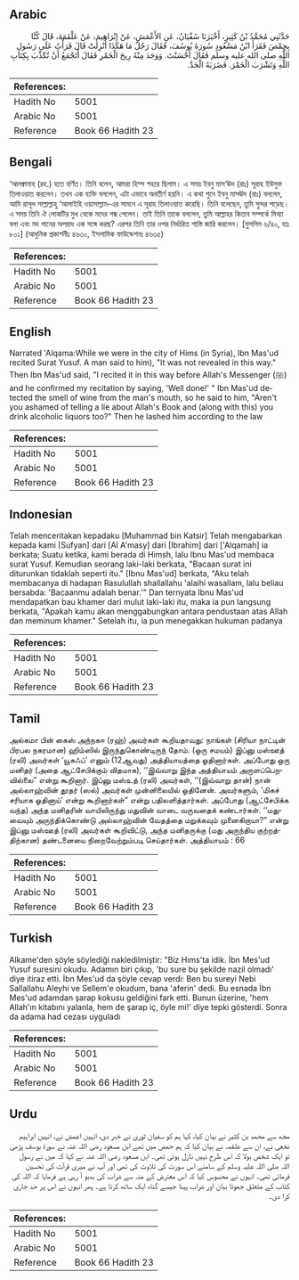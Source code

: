 ## Arabic


<div dir="rtl" lang="ar" style={{fontSize:'larger',backgroundColor:'#f8f9fa',padding:20}}>
حَدَّثَنِي مُحَمَّدُ بْنُ كَثِيرٍ، أَخْبَرَنَا سُفْيَانُ، عَنِ الأَعْمَشِ، عَنْ إِبْرَاهِيمَ، عَنْ عَلْقَمَةَ، قَالَ كُنَّا بِحِمْصَ فَقَرَأَ ابْنُ مَسْعُودٍ سُورَةَ يُوسُفَ، فَقَالَ رَجُلٌ مَا هَكَذَا أُنْزِلَتْ قَالَ قَرَأْتُ عَلَى رَسُولِ اللَّهِ صلى الله عليه وسلم فَقَالَ أَحْسَنْتَ‏.‏ وَوَجَدَ مِنْهُ رِيحَ الْخَمْرِ فَقَالَ أَتَجْمَعُ أَنْ تُكَذِّبَ بِكِتَابِ اللَّهِ وَتَشْرَبَ الْخَمْرَ‏.‏ فَضَرَبَهُ الْحَدَّ‏.‏
</div>
<div style={{backgroundColor:'#f8f9fa',padding:20, marginBottom: 10}}><table> <thead> <tr> <th>References:</th> <th></th> </tr> </thead> <tbody><tr><td>Hadith No</td><td>5001</td></tr><tr><td>Arabic No</td><td>5001</td></tr><tr><td>Reference</td><td>Book 66 Hadith 23</td></tr></tbody></table></div>

## Bengali


<div dir="ltr" lang="bn" style={{fontSize:'larger',backgroundColor:'#f8f9fa',padding:20}}>
‘আলক্বামাহ (রহ.) হতে বর্ণিত। তিনি বলেন, আমরা হিম্স শহরে ছিলাম। এ সময় ইবনু মাস‘ঊদ (রাঃ) সূরাহ ইউসুফ তিলাওয়াত করলেন। তখন এক ব্যক্তি বললেন, এটা এভাবে অবতীর্ণ হয়নি। এ কথা শুনে ইবনু মাসঊদ (রাঃ) বললেন, আমি রাসূল সাল্লাল্লাহু ‘আলাইহি ওয়াসাল্লাম-এর সামনে এ সূরাহ তিলাওয়াত করেছি। তিনি বলেছেন, তুমি সুন্দর পড়েছ। এ সময় তিনি ঐ লোকটির মুখ থেকে মদের গন্ধ পেলেন। তাই তিনি তাকে বললেন, তুমি আল্লাহর কিতাব সম্পর্কে মিথ্যা বলা এবং মদ পানের অপরাধ এক সঙ্গে করছ? এরপর তিনি তার ওপর নির্ধারিত শাস্তি জারি করলেন। [মুসলিম ৬/৪০, হাঃ ৮০১] (আধুনিক প্রকাশনীঃ ৪৬৩০, ইসলামিক ফাউন্ডেশনঃ ৪৬৩৫)
</div>
<div style={{backgroundColor:'#f8f9fa',padding:20, marginBottom: 10}}><table> <thead> <tr> <th>References:</th> <th></th> </tr> </thead> <tbody><tr><td>Hadith No</td><td>5001</td></tr><tr><td>Arabic No</td><td>5001</td></tr><tr><td>Reference</td><td>Book 66 Hadith 23</td></tr></tbody></table></div>

## English


<div dir="ltr" lang="en" style={{fontSize:'larger',backgroundColor:'#f8f9fa',padding:20}}>
Narrated 'Alqama:While we were in the city of Hims (in Syria), Ibn Mas'ud recited Surat Yusuf. A man said to him), "It was not revealed in this way." Then Ibn Mas'ud said, "I recited it in this way before Allah's Messenger (ﷺ) and he confirmed my recitation by saying, 'Well done!' " Ibn Mas'ud detected the smell of wine from the man's mouth, so he said to him, "Aren't you ashamed of telling a lie about Allah's Book and (along with this) you drink alcoholic liquors too?" Then he lashed him according to the law
</div>
<div style={{backgroundColor:'#f8f9fa',padding:20, marginBottom: 10}}><table> <thead> <tr> <th>References:</th> <th></th> </tr> </thead> <tbody><tr><td>Hadith No</td><td>5001</td></tr><tr><td>Arabic No</td><td>5001</td></tr><tr><td>Reference</td><td>Book 66 Hadith 23</td></tr></tbody></table></div>

## Indonesian


<div dir="ltr" lang="id" style={{fontSize:'larger',backgroundColor:'#f8f9fa',padding:20}}>
Telah menceritakan kepadaku [Muhammad bin Katsir] Telah mengabarkan kepada kami [Sufyan] dari [Al A'masy] dari [Ibrahim] dari ['Alqamah] ia berkata; Suatu ketika, kami berada di Himsh, lalu Ibnu Mas'ud membaca surat Yusuf. Kemudian seorang laki-laki berkata, "Bacaan surat ini diturunkan tidaklah seperti itu." [Ibnu Mas'ud] berkata, "Aku telah membacanya di hadapan Rasulullah shallallahu 'alaihi wasallam, lalu beliau bersabda: 'Bacaanmu adalah benar.'" Dan ternyata Ibnu Mas'ud mendapatkan bau khamer dari mulut laki-laki itu, maka ia pun langsung berkata, "Apakah kamu akan menggabungkan antara pendustaan atas Allah dan meminum khamer." Setelah itu, ia pun menegakkan hukuman padanya
</div>
<div style={{backgroundColor:'#f8f9fa',padding:20, marginBottom: 10}}><table> <thead> <tr> <th>References:</th> <th></th> </tr> </thead> <tbody><tr><td>Hadith No</td><td>5001</td></tr><tr><td>Arabic No</td><td>5001</td></tr><tr><td>Reference</td><td>Book 66 Hadith 23</td></tr></tbody></table></div>

## Tamil


<div dir="ltr" lang="ta" style={{fontSize:'larger',backgroundColor:'#f8f9fa',padding:20}}>
அல்கமா பின் கைஸ் அந்நகஈ (ரஹ்) அவர்கள் கூறியதாவது: நாங்கள் (சிரியா நாட்டின் பிரபல நகரமான) ஹிம்ஸில் இருந்துகொண்டிருந் தோம். (ஒரு சமயம்) இப்னு மஸ்ஊத் (ரலி) அவர்கள் ‘யூசுஃப்’ எனும் (12ஆவது) அத்தியாயத்தை ஓதினார்கள். அப்போது ஒரு மனிதர் (அதை ஆட்சேபிக்கும் விதமாக), ‘‘இவ்வாறு இந்த அத்தியாயம் அருளப்பெறவில்லை” என்று கூறினார். இப்னு மஸ்உத் (ரலி) அவர்கள், ‘‘(இவ்வாறு தான்) நான் அல்லாஹ்வின் தூதர் (ஸல்) அவர்கள் முன்னிலையில் ஓதினேன். அவர்களும், ‘மிகச் சரியாக ஓதினாய்’ என்று கூறினார்கள்” என்று பதிலளித்தார்கள். அப்போது (ஆட்சேபிக்க வந்த) அந்த மனிதரின் வாயிலிருந்து மதுவின் வாடை வருவதைக் கண்டார்கள். ‘‘மதுவையும் அருந்திக்கொண்டு அல்லாஹ்வின் வேதத்தை மறுக்கவும் முனைகிறாயா?” என்று இப்னு மஸ்ஊத் (ரலி) அவர்கள் கூறிவிட்டு, அந்த மனிதருக்கு (மது அருந்திய குற்றத்திற்கான) தண்டனையை நிறைவேற்றும்படி செய்தார்கள். அத்தியாயம் : 66
</div>
<div style={{backgroundColor:'#f8f9fa',padding:20, marginBottom: 10}}><table> <thead> <tr> <th>References:</th> <th></th> </tr> </thead> <tbody><tr><td>Hadith No</td><td>5001</td></tr><tr><td>Arabic No</td><td>5001</td></tr><tr><td>Reference</td><td>Book 66 Hadith 23</td></tr></tbody></table></div>

## Turkish


<div dir="ltr" lang="tr" style={{fontSize:'larger',backgroundColor:'#f8f9fa',padding:20}}>
Alkame'den şöyle söylediği nakledilmiştir: "Biz Hıms'ta idik. İbn Mes'ud Yusuf suresini okudu. Adamın biri çıkıp, 'bu sure bu şekilde nazil olmadı' diye itiraz etti. İbn Mes'ud da şöyle cevap verdi: Ben bu sureyi Nebi Sallallahu Aleyhi ve Sellem'e okudum, bana 'aferin' dedi. Bu esnada İbn Mes'ud adamdan şarap kokusu geldiğini fark etti. Bunun üzerine, 'hem Allah'ın kitabını yalanla, hem de şarap iç, öyle mi!' diye tepki gösterdi. Sonra da adama had cezası uyguladı
</div>
<div style={{backgroundColor:'#f8f9fa',padding:20, marginBottom: 10}}><table> <thead> <tr> <th>References:</th> <th></th> </tr> </thead> <tbody><tr><td>Hadith No</td><td>5001</td></tr><tr><td>Arabic No</td><td>5001</td></tr><tr><td>Reference</td><td>Book 66 Hadith 23</td></tr></tbody></table></div>

## Urdu


<div dir="rtl" lang="ur" style={{fontSize:'larger',backgroundColor:'#f8f9fa',padding:20}}>
مجھ سے محمد بن کثیر نے بیان کیا، کہا ہم کو سفیان ثوری نے خبر دی، انہیں اعمش نے، انہیں ابراہیم نخعی نے، ان سے علقمہ نے بیان کیا کہ ہم حمص میں تھے ابن مسعود رضی اللہ عنہ نے سورۃ یوسف پڑھی تو ایک شخص بولا کہ اس طرح نہیں نازل ہوئی تھی۔ ابن مسعود رضی اللہ عنہ نے کہا کہ میں نے رسول اللہ صلی اللہ علیہ وسلم کے سامنے اس سورت کی تلاوت کی تھی اور آپ نے میری قرآت کی تحسین فرمائی تھی۔ انہوں نے محسوس کیا کہ اس معترض کے منہ سے شراب کی بدبو آ رہی ہے فرمایا کہ اللہ کی کتاب کے متعلق جھوٹا بیان اور شراب پینا جیسے گناہ ایک ساتھ کرتا ہے۔ پھر انہوں نے اس پر حد جاری کرا دی۔
</div>
<div style={{backgroundColor:'#f8f9fa',padding:20, marginBottom: 10}}><table> <thead> <tr> <th>References:</th> <th></th> </tr> </thead> <tbody><tr><td>Hadith No</td><td>5001</td></tr><tr><td>Arabic No</td><td>5001</td></tr><tr><td>Reference</td><td>Book 66 Hadith 23</td></tr></tbody></table></div>